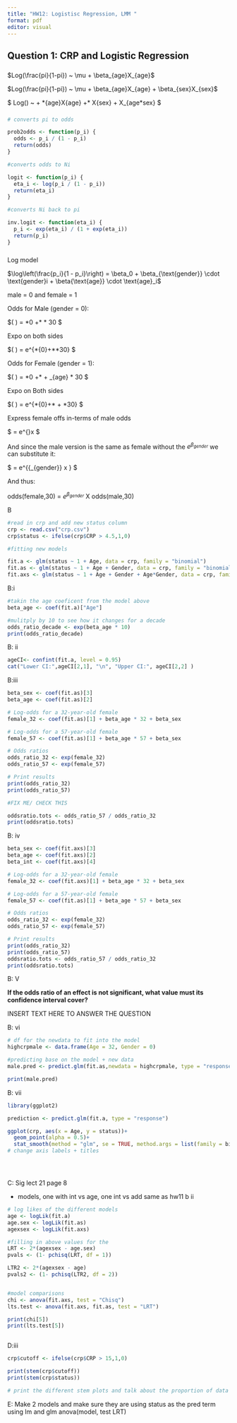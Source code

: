 ```yaml
---
title: "HW12: Logistisc Regression, LMM "
format: pdf
editor: visual
---
```


## Question 1: CRP and Logistic Regression

### 

$Log(\frac{pi}{1-pi}) ~ \mu + \beta_{age}X_{age}$

$Log(\frac{pi}{1-pi}) ~ \mu + \beta_{age}X_{age} + \beta_{sex}X_{sex}$

\$ Log(\frac{pi}{1-pi}) \~ \mu + \beta\*{age}X{age} +\* \beta{sex}X{sex} + \beta{age*sex}X\_{age\*sex} \$

### 

```r

# converts pi to odds

prob2odds <- function(p_i) {
  odds <- p_i / (1 - p_i)
  return(odds)
}

#converts odds to Ni

logit <- function(p_i) {
  eta_i <- log(p_i / (1 - p_i))
  return(eta_i)
}

#converts Ni back to pi

inv.logit <- function(eta_i) {
  p_i <- exp(eta_i) / (1 + exp(eta_i))
  return(p_i)
}

```

### 

Log model

$\log\left(\frac{p_i}{1 - p_i}\right) = \beta_0 + \beta_{\text{gender}} \cdot \text{gender}i + \beta{\text{age}} \cdot \text{age}_i$

male = 0 and female = 1

Odds for Male (gender = 0):

\$\log\left(\frac{p_{male}}{1 - p_{male}} \right) = \beta\*0 +\* \beta{age} \* 30 \$

Expo on both sides

\$\left(\frac{p_{male}}{1-p{_{male}}} \right) = e\^{\beta\*{0}+\*\beta{age}\*30} \$

Odds for Female (gender = 1):

\$\log\left(\frac{p_{female}}{1 - {female}} \right) = \beta\*0 +\* \beta{gender} + \beta\_{age} \* 30 \$

Expo on Both sides

\$\left(\frac{p_{female}}{1-p{_{female}}} \right) = e\^{\beta\*{0}+\*\beta{gender} + \beta{age}\*30} \$

Express female offs in-terms of male odds

\$\frac{p_{female}}{1-p_{female}} = e\^{\beta{gender}}x \frac{p_{male}}{1-p_{male}} \$

And since the male version is the same as female without the $e^{\beta_{gender}}$ we can substitute it:

\$\frac{p_{female}}{1-p{female}} = e\^{{\beta\_{gender}} x \frac{p_{male}}{1-p_{male}}} \$

And thus:

odds(female,30) = $e^{\beta_{gender}}$ X odds(male,30)

B

```r
#read in crp and add new status column
crp <- read.csv("crp.csv")
crp$status <- ifelse(crp$CRP > 4.5,1,0)

#fitting new models

fit.a <- glm(status ~ 1 + Age, data = crp, family = "binomial")
fit.as <- glm(status ~ 1 + Age + Gender, data = crp, family = "binomial")
fit.axs <- glm(status ~ 1 + Age + Gender + Age*Gender, data = crp, family = "binomial")

```

B:i

```r
#takin the age coeficent from the model above
beta_age <- coef(fit.a)["Age"]

#mulitply by 10 to see how it changes for a decade
odds_ratio_decade <- exp(beta_age * 10)
print(odds_ratio_decade)

```

B: ii

```r

ageCI<- confint(fit.a, level = 0.95)
cat("Lower CI:",ageCI[2,1], "\n", "Upper CI:", ageCI[2,2] )

```

B:iii

```r

beta_sex <- coef(fit.as)[3]
beta_age <- coef(fit.as)[2]

# Log-odds for a 32-year-old female
female_32 <- coef(fit.as)[1] + beta_age * 32 + beta_sex

# Log-odds for a 57-year-old female
female_57 <- coef(fit.as)[1] + beta_age * 57 + beta_sex

# Odds ratios
odds_ratio_32 <- exp(female_32)
odds_ratio_57 <- exp(female_57) 

# Print results
print(odds_ratio_32)
print(odds_ratio_57)

#FIX ME/ CHECK THIS

oddsratio.tots <- odds_ratio_57 / odds_ratio_32
print(oddsratio.tots)

```

B: iv

```r

beta_sex <- coef(fit.axs)[3]
beta_age <- coef(fit.axs)[2]
beta_int <- coef(fit.axs)[4]

# Log-odds for a 32-year-old female
female_32 <- coef(fit.axs)[1] + beta_age * 32 + beta_sex

# Log-odds for a 57-year-old female
female_57 <- coef(fit.as)[1] + beta_age * 57 + beta_sex

# Odds ratios
odds_ratio_32 <- exp(female_32)
odds_ratio_57 <- exp(female_57) 

# Print results
print(odds_ratio_32)
print(odds_ratio_57)
oddsratio.tots <- odds_ratio_57 / odds_ratio_32
print(oddsratio.tots)


```

B: V

**If the odds ratio of an effect is not significant, what value must its confidence interval cover?**

INSERT TEXT HERE TO ANSWER THE QUESTION


B: vi 

```r
# df for the newdata to fit into the model
highcrpmale <- data.frame(Age = 32, Gender = 0)

#predicting base on the model + new data
male.pred <- predict.glm(fit.as,newdata = highcrpmale, type = "response" )

print(male.pred)


```

B: vii

```r
library(ggplot2)

prediction <- predict.glm(fit.a, type = "response")

ggplot(crp, aes(x = Age, y = status))+ 
  geom_point(alpha = 0.5)+
  stat_smooth(method = "glm", se = TRUE, method.args = list(family = binomial))
# change axis labels + titles





```


C: Sig
lect 21 page 8

- models, one with int vs age, one int vs add 
same as hw11 b ii 

```r
# log likes of the different models
age <- logLik(fit.a)
age.sex <- logLik(fit.as)
agexsex <- logLik(fit.axs)

#filling in above values for the 
LRT <- 2*(agexsex - age.sex)
pvals <- (1- pchisq(LRT, df = 1))

LTR2 <- 2*(agexsex - age)
pvals2 <- (1- pchisq(LTR2, df = 2))


#model comparisons
chi <- anova(fit.axs, test = "Chisq")
lts.test <- anova(fit.axs, fit.as, test = "LRT")

print(chi[5])
print(lts.test[5])



```

D:iii

```r

crp$cutoff <- ifelse(crp$CRP > 15,1,0)

print(stem(crp$cutoff))
print(stem(crp$status))

# print the different stem plots and talk about the proportion of data we're seeing. So we don't want to be cutting off information available etc

```

E:
Make 2 models and make sure they are using status as the pred term using lm and glm
anova(model, test LRT)

```r



```


